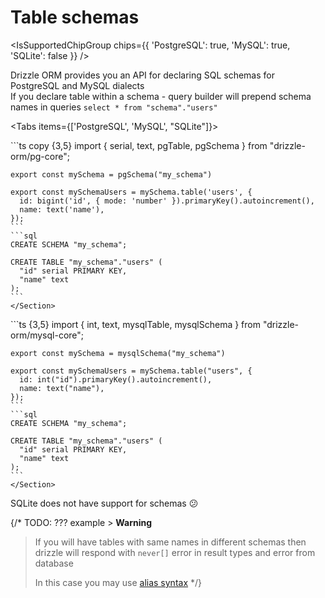 
# Table schemas

<IsSupportedChipGroup chips={{ 'PostgreSQL': true, 'MySQL': true, 'SQLite': false }} />

Drizzle ORM provides you an API for declaring SQL schemas for PostgreSQL and MySQL dialects  
If you declare table within a schema - query builder will prepend schema names in queries `select * from "schema"."users"`

<Tabs items={['PostgreSQL', 'MySQL', "SQLite"]}>
  <Tab>
    <Section>
    ```ts copy {3,5}
    import { serial, text, pgTable, pgSchema } from "drizzle-orm/pg-core";

    export const mySchema = pgSchema("my_schema")

    export const mySchemaUsers = mySchema.table('users', {
      id: bigint('id', { mode: 'number' }).primaryKey().autoincrement(),
      name: text('name'),
    });
    ```
    ```sql
    CREATE SCHEMA "my_schema";

    CREATE TABLE "my_schema"."users" (
      "id" serial PRIMARY KEY,
      "name" text
    );
    ```
    </Section>
  </Tab>
  <Tab>
    <Section>
    ```ts {3,5}
    import { int, text, mysqlTable, mysqlSchema } from "drizzle-orm/mysql-core";

    export const mySchema = mysqlSchema("my_schema")

    export const mySchemaUsers = mySchema.table("users", {
      id: int("id").primaryKey().autoincrement(),
      name: text("name"),
    });
    ```
    ```sql
    CREATE SCHEMA "my_schema";

    CREATE TABLE "my_schema"."users" (
      "id" serial PRIMARY KEY,
      "name" text
    );
    ```
    </Section>
  </Tab>
  <Tab>
  SQLite does not have support for schemas 😕
  </Tab>
</Tabs>

{/* TODO: ??? example > **Warning**
> If you will have tables with same names in different schemas then drizzle will respond with `never[]` error in result types and error from database
>
> In this case you may use [alias syntax](./joins#join-aliases-and-self-joins) */}
